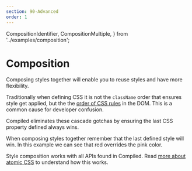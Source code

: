 ```yaml
---
section: 90-Advanced
order: 1
---
```


  CompositionIdentifier,
  CompositionMultiple,
} from '../examples/composition';

# Composition

Composing styles together will enable you to reuse styles and have more flexibility.

Traditionally when defining CSS it is not the `className` order that ensures style get applied,
but the the [order of CSS rules](https://developer.mozilla.org/en-US/docs/Learn/CSS/Building_blocks/Cascade_and_inheritance) in the DOM.
This is a common cause for developer confusion.

Compiled eliminates these cascade gotchas by ensuring the last CSS property defined always wins.

<CompositionIdentifier />

When composing styles together remember that the last defined style will win.
In this example we can see that red overrides the pink color.

<CompositionMultiple />

Style composition works with all APIs found in Compiled.
Read [more about atomic CSS](/atomic-css#overriding-through-composition) to understand how this works.
